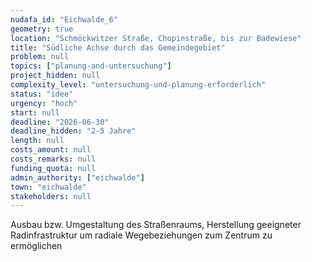 ```yaml
---
nudafa_id: "Eichwalde_6"
geometry: true
location: "Schmöckwitzer Straße, Chopinstraße, bis zur Badewiese"
title: "Südliche Achse durch das Gemeindegebiet"
problem: null
topics: ["planung-and-untersuchung"]
project_hidden: null
complexity_level: "untersuchung-und-planung-erforderlich"
status: "idee"
urgency: "hoch"
start: null
deadline: "2026-06-30"
deadline_hidden: "2-5 Jahre"
length: null
costs_amount: null
costs_remarks: null
funding_quota: null
admin_authority: ["eichwalde"]
town: "eichwalde"
stakeholders: null
---
```

Ausbau bzw. Umgestaltung des Straßenraums, Herstellung geeigneter Radinfrastruktur um radiale Wegebeziehungen zum Zentrum zu ermöglichen
